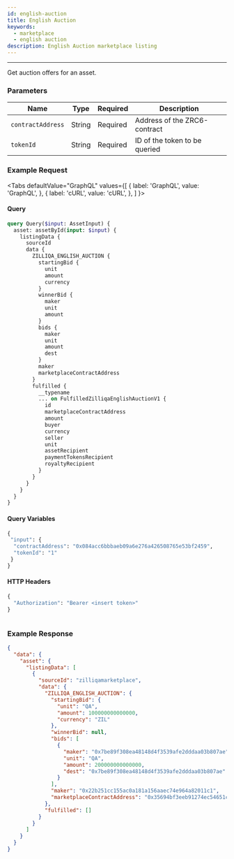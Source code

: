```yaml
---
id: english-auction
title: English Auction
keywords:
  - marketplace
  - english auction
description: English Auction marketplace listing
---
```


---

Get auction offers for an asset.

### Parameters

| Name              | Type   | Required | Description                   |
| ----------------- | ------ | -------- | ----------------------------- |
| `contractAddress` | String | Required | Address of the ZRC6-contract  |
| `tokenId`         | String | Required | ID of the token to be queried |

### Example Request


<Tabs
  defaultValue="GraphQL"
  values={[
    { label: 'GraphQL', value: 'GraphQL', },
    { label: 'cURL', value: 'cURL', },
  ]
}>

<TabItem value="GraphQL">

#### Query

```graphql
query Query($input: AssetInput) {
  asset: assetById(input: $input) {
    listingData {
      sourceId
      data {
        ZILLIQA_ENGLISH_AUCTION {
          startingBid {
            unit
            amount
            currency
          }
          winnerBid {
            maker
            unit
            amount
          }
          bids {
            maker
            unit
            amount
            dest
          }
          maker
          marketplaceContractAddress
        }
        fulfilled {
          __typename
          ... on FulfilledZilliqaEnglishAuctionV1 {
            id
            marketplaceContractAddress
            amount
            buyer
            currency
            seller
            unit
            assetRecipient
            paymentTokensRecipient
            royaltyRecipient
          }
        }
      }
    }
  }
}
```

#### Query Variables

```graphql
{
 "input": {
  "contractAddress": "0x084acc6bbbaeb09a6e276a426508765e53bf2459",
  "tokenId": "1"
 }
}
```

#### HTTP Headers

```graphql
{
  "Authorization": "Bearer <insert token>"
}
```

</TabItem>

<TabItem value="cURL">

```curl

```

</TabItem>
</Tabs>

### Example Response

```json
{
  "data": {
    "asset": {
      "listingData": [
        {
          "sourceId": "zilliqamarketplace",
          "data": {
            "ZILLIQA_ENGLISH_AUCTION": {
              "startingBid": {
                "unit": "QA",
                "amount": 100000000000000,
                "currency": "ZIL"
              },
              "winnerBid": null,
              "bids": [
                {
                  "maker": "0x7be89f308ea48148d4f3539afe2dddaa03b807ae",
                  "unit": "QA",
                  "amount": 200000000000000,
                  "dest": "0x7be89f308ea48148d4f3539afe2dddaa03b807ae"
                }
              ],
              "maker": "0x22b251cc155ac0a181a156aaec74e964a82011c1",
              "marketplaceContractAddress": "0x35694bf3eeb91274ec54651c035a027c616f3b77"
            },
            "fulfilled": []
          }
        }
      ]
    }
  }
}
```
